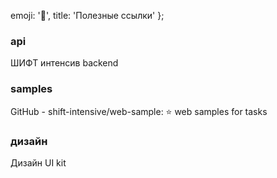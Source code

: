 
  emoji: '👀',
  title: 'Полезные ссылки'
};

### api

<Link href='https://shift-intensive.ru/api'>ШИФТ интенсив backend</Link>

### samples

<Link href='https://github.com/shift-intensive/web-sample/tree/main'>
  GitHub - shift-intensive/web-sample: ⭐ web samples for tasks
</Link>

### дизайн

<Link href='https://www.figma.com/design/rtf8FFjkY084yTN81wsjsr/%D0%97%D0%B0%D0%B4%D0%B0%D0%BD%D0%B8%D1%8F-%D0%A8%D0%98%D0%A4%D0%A2-%D0%98%D0%BD%D1%82%D0%B5%D0%BD%D1%81%D0%B8%D0%B2?node-id=0-1&p=f&t=VXMsrzwCFOL3spqm-0'>
  Дизайн
</Link>

<Link href='https://www.figma.com/design/KsxWtBbM0Ni8e5c9aFBa8I/UI-Kit-%D0%A8%D0%98%D0%A4%D0%A2-%D0%B8%D0%BD%D1%82%D0%B5%D0%BD%D1%81%D0%B8%D0%B2?node-id=76-9676&p=f&t=oo7ZiaKebE30ZUFg-0'>
  UI kit
</Link>
